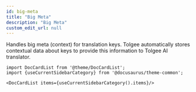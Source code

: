```yaml
---
id: big-meta
title: "Big Meta"
description: "Big Meta"
custom_edit_url: null
---
```




Handles big meta (context) for translation keys. Tolgee automatically stores contextual data about keys to provide this information to Tolgee AI translator.



```mdx-code-block
import DocCardList from '@theme/DocCardList';
import {useCurrentSidebarCategory} from '@docusaurus/theme-common';

<DocCardList items={useCurrentSidebarCategory().items}/>
```
      